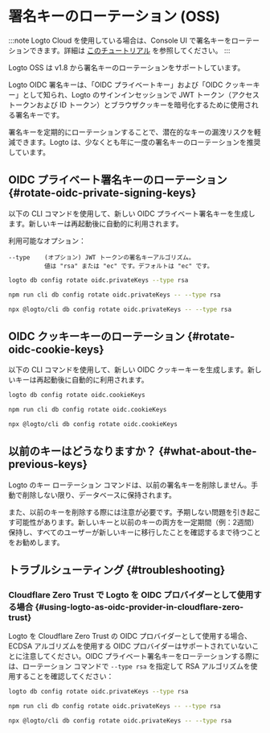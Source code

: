 
# 署名キーのローテーション (OSS)

:::note
Logto Cloud を使用している場合は、Console UI で署名キーをローテーションできます。詳細は [このチュートリアル](/developers/signing-keys/#rotate-signing-keys-from-console-ui) を参照してください。
:::

Logto OSS は v1.8 から署名キーのローテーションをサポートしています。

Logto OIDC 署名キーは、「OIDC プライベートキー」および「OIDC クッキーキー」として知られ、Logto のサインインセッションで JWT トークン（アクセス トークンおよび ID トークン）とブラウザクッキーを暗号化するために使用される署名キーです。

署名キーを定期的にローテーションすることで、潜在的なキーの漏洩リスクを軽減できます。Logto は、少なくとも年に一度の署名キーのローテーションを推奨しています。

## OIDC プライベート署名キーのローテーション \{#rotate-oidc-private-signing-keys}

以下の CLI コマンドを使用して、新しい OIDC プライベート署名キーを生成します。新しいキーは再起動後に自動的に利用されます。

利用可能なオプション：

```
--type    (オプション) JWT トークンの署名キーアルゴリズム。
          値は "rsa" または "ec" です。デフォルトは "ec" です。
```

<Tabs groupId="cmd">

  <TabItem value="cli" label="CLI">

```bash
logto db config rotate oidc.privateKeys --type rsa
```

  </TabItem>
  <TabItem value="Local" label="local">

```bash
npm run cli db config rotate oidc.privateKeys -- --type rsa
```

  </TabItem>
  <TabItem value="npx" label="npx">

```bash
npx @logto/cli db config rotate oidc.privateKeys -- --type rsa
```

  </TabItem>

</Tabs>

## OIDC クッキーキーのローテーション \{#rotate-oidc-cookie-keys}

以下の CLI コマンドを使用して、新しい OIDC クッキーキーを生成します。新しいキーは再起動後に自動的に利用されます。

<Tabs groupId="cmd">

  <TabItem value="cli" label="CLI">

```bash
logto db config rotate oidc.cookieKeys
```

  </TabItem>
  <TabItem value="Local" label="local">

```bash
npm run cli db config rotate oidc.cookieKeys
```

  </TabItem>
  <TabItem value="npx" label="npx">

```bash
npx @logto/cli db config rotate oidc.cookieKeys
```

  </TabItem>

</Tabs>

## 以前のキーはどうなりますか？ \{#what-about-the-previous-keys}

Logto のキー ローテーション コマンドは、以前の署名キーを削除しません。手動で削除しない限り、データベースに保持されます。

また、以前のキーを削除する際には注意が必要です。予期しない問題を引き起こす可能性があります。新しいキーと以前のキーの両方を一定期間（例：2週間）保持し、すべてのユーザーが新しいキーに移行したことを確認するまで待つことをお勧めします。

## トラブルシューティング \{#troubleshooting}

### Cloudflare Zero Trust で Logto を OIDC プロバイダーとして使用する場合 \{#using-logto-as-oidc-provider-in-cloudflare-zero-trust}

Logto を Cloudflare Zero Trust の OIDC プロバイダーとして使用する場合、ECDSA アルゴリズムを使用する OIDC プロバイダーはサポートされていないことに注意してください。OIDC プライベート署名キーをローテーションする際には、ローテーション コマンドで `--type rsa` を指定して RSA アルゴリズムを使用することを確認してください：

<Tabs groupId="cmd-cloudflare-zero-trust">
  <TabItem value="cli" label="CLI">

```bash
logto db config rotate oidc.privateKeys --type rsa
```

  </TabItem>
  <TabItem value="Local" label="local">

```bash
npm run cli db config rotate oidc.privateKeys -- --type rsa
```

  </TabItem>
  <TabItem value="npx" label="npx">

```bash
npx @logto/cli db config rotate oidc.privateKeys -- --type rsa
```

  </TabItem>
</Tabs>
